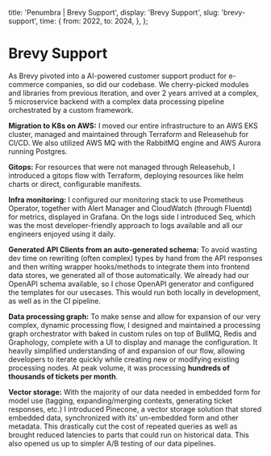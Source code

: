   title: 'Penumbra | Brevy Support',
  display: 'Brevy Support',
  slug: 'brevy-support',
  time: {
    from: 2022,
    to: 2024,
  },
};

# Brevy Support
As Brevy pivoted into a AI-powered customer support product for e-commerce companies, so did our codebase.
We cherry-picked modules and libraries from previous iteration, and over 2 years arrived at a complex, 5 microservice backend with a complex data processing pipeline orchestrated by a custom framework.

**Migration to K8s on AWS:** I moved our entire infrastructure to an AWS EKS cluster, managed and maintained through Terraform and Releasehub for CI/CD. We also utilized AWS MQ with the RabbitMQ engine and AWS Aurora running Postgres.

**Gitops:** For resources that were not managed through Releasehub, I introduced a gitops flow with Terraform, deploying resources like helm charts or direct, configurable manifests.

**Infra monitoring:** I configured our monitoring stack to use Prometheus Operator, together with Alert Manager and CloudWatch (through Fluentd) for metrics, displayed in Grafana. On the logs side I introduced Seq, which was the most developer-friendly approach to logs available and all our engineers enjoyed using it daily.

**Generated API Clients from an auto-generated schema:** To avoid wasting dev time on rewriting (often complex) types by hand from the API responses and then writing wrapper hooks/methods to integrate them into frontend data stores, we generated all of those automatically. We already had our OpenAPI schema available, so I chose OpenAPI generator and configured the templates for our usecases. This would run both locally in development, as well as in the CI pipeline.

**Data processing graph:** To make sense and allow for expansion of our very complex, dynamic processing flow, I designed and maintained a processing graph orchestrator with baked in custom rules on top of BullMQ, Redis and Graphology, complete with a UI to display and manage the configuration. It heavily simplified understanding of and expansion of our flow, allowing developers to iterate quickly while creating new or modifying existing processing nodes. At peak volume, it was processing **hundreds of thousands of tickets per month**.

**Vector storage:** With the majority of our data needed in embedded form for model use (tagging, expanding/merging contexts, generating ticket responses, etc.) I introduced Pinecone, a vector storage solution that stored embedded data, synchronized with its' un-embedded form and other metadata. This drastically cut the cost of repeated queries as well as brought reduced latencies to parts that could run on historical data.
This also opened us up to simpler A/B testing of our data pipelines.
